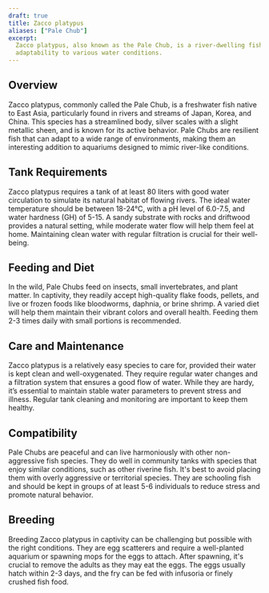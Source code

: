 ```yaml
---
draft: true
title: Zacco platypus
aliases: ["Pale Chub"]
excerpt:
  Zacco platypus, also known as the Pale Chub, is a river-dwelling fish from East Asia, known for its resilience and
  adaptability to various water conditions.
---
```


## Overview

Zacco platypus, commonly called the Pale Chub, is a freshwater fish native to East Asia, particularly found in rivers
and streams of Japan, Korea, and China. This species has a streamlined body, silver scales with a slight metallic sheen,
and is known for its active behavior. Pale Chubs are resilient fish that can adapt to a wide range of environments,
making them an interesting addition to aquariums designed to mimic river-like conditions.

## Tank Requirements

Zacco platypus requires a tank of at least 80 liters with good water circulation to simulate its natural habitat of
flowing rivers. The ideal water temperature should be between 18-24°C, with a pH level of 6.0-7.5, and water hardness
(GH) of 5-15. A sandy substrate with rocks and driftwood provides a natural setting, while moderate water flow will help
them feel at home. Maintaining clean water with regular filtration is crucial for their well-being.

## Feeding and Diet

In the wild, Pale Chubs feed on insects, small invertebrates, and plant matter. In captivity, they readily accept
high-quality flake foods, pellets, and live or frozen foods like bloodworms, daphnia, or brine shrimp. A varied diet
will help them maintain their vibrant colors and overall health. Feeding them 2-3 times daily with small portions is
recommended.

## Care and Maintenance

Zacco platypus is a relatively easy species to care for, provided their water is kept clean and well-oxygenated. They
require regular water changes and a filtration system that ensures a good flow of water. While they are hardy, it’s
essential to maintain stable water parameters to prevent stress and illness. Regular tank cleaning and monitoring are
important to keep them healthy.

## Compatibility

Pale Chubs are peaceful and can live harmoniously with other non-aggressive fish species. They do well in community
tanks with species that enjoy similar conditions, such as other riverine fish. It's best to avoid placing them with
overly aggressive or territorial species. They are schooling fish and should be kept in groups of at least 5-6
individuals to reduce stress and promote natural behavior.

## Breeding

Breeding Zacco platypus in captivity can be challenging but possible with the right conditions. They are egg scatterers
and require a well-planted aquarium or spawning mops for the eggs to attach. After spawning, it's crucial to remove the
adults as they may eat the eggs. The eggs usually hatch within 2-3 days, and the fry can be fed with infusoria or finely
crushed fish food.
